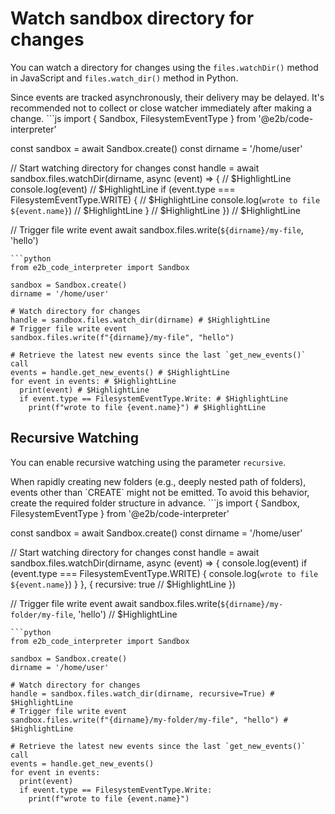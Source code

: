 # Watch sandbox directory for changes

You can watch a directory for changes using the `files.watchDir()` method in JavaScript and `files.watch_dir()` method in Python.

<Note>
Since events are tracked asynchronously, their delivery may be delayed.
It's recommended not to collect or close watcher immediately after making a change.
</Note>

<CodeGroup>
```js
import { Sandbox, FilesystemEventType } from '@e2b/code-interpreter'

const sandbox = await Sandbox.create()
const dirname = '/home/user'

// Start watching directory for changes
const handle = await sandbox.files.watchDir(dirname, async (event) => { // $HighlightLine
  console.log(event) // $HighlightLine
  if (event.type === FilesystemEventType.WRITE) { // $HighlightLine
    console.log(`wrote to file ${event.name}`) // $HighlightLine
  } // $HighlightLine
}) // $HighlightLine

// Trigger file write event
await sandbox.files.write(`${dirname}/my-file`, 'hello')
```
```python
from e2b_code_interpreter import Sandbox

sandbox = Sandbox.create()
dirname = '/home/user'

# Watch directory for changes
handle = sandbox.files.watch_dir(dirname) # $HighlightLine
# Trigger file write event
sandbox.files.write(f"{dirname}/my-file", "hello")

# Retrieve the latest new events since the last `get_new_events()` call
events = handle.get_new_events() # $HighlightLine
for event in events: # $HighlightLine
  print(event) # $HighlightLine
  if event.type == FilesystemEventType.Write: # $HighlightLine
    print(f"wrote to file {event.name}") # $HighlightLine
```
</CodeGroup>


## Recursive Watching

You can enable recursive watching using the parameter `recursive`.

<Note>
When rapidly creating new folders (e.g., deeply nested path of folders), events other than `CREATE` might not be emitted. To avoid this behavior, create the required folder structure in advance.
</Note>

<CodeGroup>
```js
import { Sandbox, FilesystemEventType } from '@e2b/code-interpreter'

const sandbox = await Sandbox.create()
const dirname = '/home/user'

// Start watching directory for changes
const handle = await sandbox.files.watchDir(dirname, async (event) => {
  console.log(event)
  if (event.type === FilesystemEventType.WRITE) {
    console.log(`wrote to file ${event.name}`)
  }
}, {
  recursive: true // $HighlightLine
})

// Trigger file write event
await sandbox.files.write(`${dirname}/my-folder/my-file`, 'hello') // $HighlightLine
```
```python
from e2b_code_interpreter import Sandbox

sandbox = Sandbox.create()
dirname = '/home/user'

# Watch directory for changes
handle = sandbox.files.watch_dir(dirname, recursive=True) # $HighlightLine
# Trigger file write event
sandbox.files.write(f"{dirname}/my-folder/my-file", "hello") # $HighlightLine

# Retrieve the latest new events since the last `get_new_events()` call
events = handle.get_new_events()
for event in events:
  print(event)
  if event.type == FilesystemEventType.Write:
    print(f"wrote to file {event.name}")
```
</CodeGroup>
